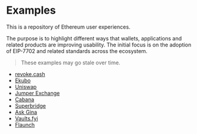 # Examples

This is a repository of Ethereum user experiences.

The purpose is to highlight different ways that wallets, applications and related products are improving usability. The initial focus is on the adoption of EIP-7702 and related standards across the ecosystem.

> These examples may go stale over time.

- [revoke.cash](/examples/apps/revoke-cash)
- [Ekubo](/examples/apps/ekubo)
- [Uniswap](/examples/apps/uniswap)
- [Jumper Exchange](/examples/apps/jumper-exchange)
- [Cabana](/examples/apps/cabana)
- [Superbridge](/examples/apps/superbridge)
- [Ask Gina](/examples/apps/ask-gina)
- [Vaults.fyi](/examples/apps/vaults-fyi)
- [Flaunch](/examples/apps/flaunch)